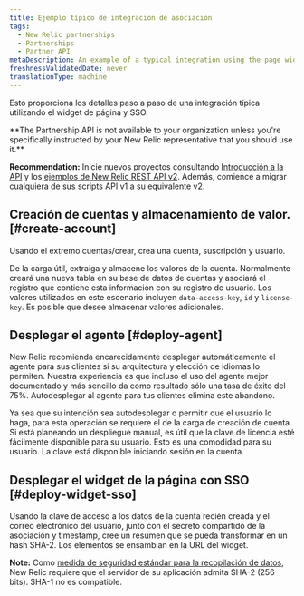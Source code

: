 ```yaml
---
title: Ejemplo típico de integración de asociación
tags:
  - New Relic partnerships
  - Partnerships
  - Partner API
metaDescription: An example of a typical integration using the page widget and SSO for New Relic partner accounts.
freshnessValidatedDate: never
translationType: machine
---
```


Esto proporciona los detalles paso a paso de una integración típica utilizando el widget de página y SSO.

<DNT>
  **The Partnership API is not available to your organization unless you're specifically instructed by your New Relic representative that you should use it.**
</DNT>

<DNT>**Recommendation:**</DNT> Inicie nuevos proyectos consultando [Introducción a la API](/docs/apm/apis/requirements/new-relic-rest-api-v2-getting-started) y los [ejemplos de New Relic REST API v2](/docs/apis/rest-api-v2). Además, comience a migrar cualquiera de sus scripts API v1 a su equivalente v2.

## Creación de cuentas y almacenamiento de valor. [#create-account]

Usando el extremo cuentas/crear, crea una cuenta, suscripción y usuario.

De la carga útil, extraiga y almacene los valores de la cuenta. Normalmente creará una nueva tabla en su base de datos de cuentas y asociará el registro que contiene esta información con su registro de usuario. Los valores utilizados en este escenario incluyen `data-access-key`, `id` y `license-key`. Es posible que desee almacenar valores adicionales.

## Desplegar el agente [#deploy-agent]

New Relic recomienda encarecidamente desplegar automáticamente el agente para sus clientes si su arquitectura y elección de idiomas lo permiten. Nuestra experiencia es que incluso el uso del agente mejor documentado y más sencillo da como resultado sólo una tasa de éxito del 75%. Autodesplegar al agente para tus clientes elimina este abandono.

Ya sea que su intención sea autodesplegar o permitir que el usuario lo haga, para esta operación se requiere el <InlinePopover type="licenseKey"/>de la carga de creación de cuenta. Si está planeando un despliegue manual, es útil que la clave de licencia esté fácilmente disponible para su usuario. Esto es una comodidad para su usuario. La clave está disponible iniciando sesión en la cuenta.

## Desplegar el widget de la página con SSO [#deploy-widget-sso]

Usando la clave de acceso a los datos de la cuenta recién creada y el correo electrónico del usuario, junto con el secreto compartido de la asociación y timestamp, cree un resumen que se pueda transformar en un hash SHA-2. Los elementos se ensamblan en la URL del widget.

<DNT>**Note:**</DNT> Como [medida de seguridad estándar para la recopilación de datos](/docs/accounts-partnerships/accounts/security/data-security), New Relic requiere que el servidor de su aplicación admita SHA-2 (256 bits). SHA-1 no es compatible.